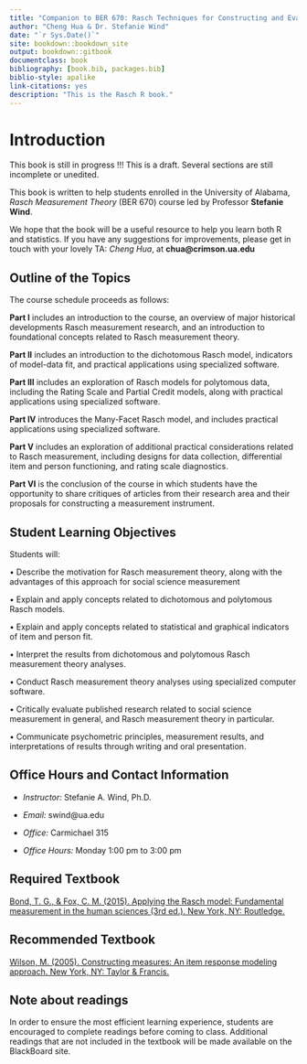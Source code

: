 ```yaml
--- 
title: "Companion to BER 670: Rasch Techniques for Constructing and Evaluating Measurement Instruments"
author: "Cheng Hua & Dr. Stefanie Wind"
date: "`r Sys.Date()`"
site: bookdown::bookdown_site
output: bookdown::gitbook
documentclass: book
bibliography: [book.bib, packages.bib]
biblio-style: apalike
link-citations: yes
description: "This is the Rasch R book."
---
```


# Introduction

This book is still in progress !!! This is a draft. Several sections are still incomplete or unedited.

This book is written to help students enrolled in the University of Alabama, *Rasch Measurement Theory* (BER 670) course led by Professor **Stefanie Wind**.

We hope that the book will be a useful resource to help you learn both R and statistics. If you have any suggestions for improvements, please get in touch with your lovely TA: *Cheng Hua*, at **chua@crimson.ua.edu** 

## Outline of the Topics

The course schedule proceeds as follows: 

**Part I** includes an introduction to the course, an overview of major historical developments Rasch measurement research, and an introduction to foundational concepts related to Rasch measurement theory.

**Part II** includes an introduction to the dichotomous Rasch model, indicators of model-data fit, and practical applications using specialized software.

**Part III** includes an exploration of Rasch models for polytomous data, including the Rating Scale and Partial Credit models, along with practical applications using specialized software.

**Part IV** introduces the Many-Facet Rasch model, and includes practical applications using specialized software.

**Part V** includes an exploration of additional practical considerations related to Rasch measurement, including designs for data collection, differential item and person functioning, and rating scale diagnostics.

**Part VI** is the conclusion of the course in which students have the opportunity to share critiques of articles from their research area and their proposals for constructing a measurement instrument.  

## Student Learning Objectives

Students will: 

•	Describe the motivation for Rasch measurement theory, along with the advantages of this approach for social science measurement

•	Explain and apply concepts related to dichotomous and polytomous Rasch models.

•	Explain and apply concepts related to statistical and graphical indicators of item and person fit.

•	Interpret the results from dichotomous and polytomous Rasch measurement theory analyses.

•	Conduct Rasch measurement theory analyses using specialized computer software.

•	Critically evaluate published research related to social science measurement in general, and Rasch measurement theory in particular.

•	Communicate psychometric principles, measurement results, and interpretations of results through writing and oral presentation.

## Office Hours and Contact Information

- *Instructor:* Stefanie A. Wind, Ph.D.

- *Email:* swind@ua.edu

- *Office:* Carmichael 315

- *Office Hours:* Monday 1:00 pm to 3:00 pm

## Required Textbook
[Bond, T. G., & Fox, C. M. (2015). Applying the Rasch model: Fundamental measurement in the human sciences (3rd ed.). New York, NY: Routledge.](https://stdbooks.com/product/applying-the-rasch-model/?gclid=CjwKCAjwsan5BRAOEiwALzomX1cL2WwCUoLU01YnsW2pQMH2W0QzbHnx6I8DtsxmTez3luPnWFLy5RoC-nUQAvD_BwE)

## Recommended Textbook

[Wilson, M. (2005). Constructing measures: An item response modeling approach. New York, NY: Taylor & Francis.](https://books.google.com/books/about/Constructing_Measures.html?id=yC0DN2ncFEIC)

## Note about readings {-}

In order to ensure the most efficient learning experience, students are encouraged to complete readings before coming to class. Additional readings that are not included in the textbook will be made available on the BlackBoard site.



